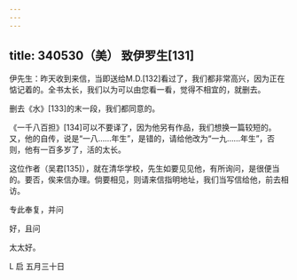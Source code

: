 ```yaml
---
---
---
```

title: 340530（美） 致伊罗生[131]
---




伊先生：昨天收到来信，当即送给M.D.[132]看过了，我们都非常高兴，因为正在惦记着的。全书太长，我们以为可以由您看一看，觉得不相宜的，就删去。

删去《水》[133]的末一段，我们都同意的。

《一千八百担》[134]可以不要译了，因为他另有作品，我们想换一篇较短的。又，他的自传，说是“一八……年生”，是错的，请给他改为“一九……年生”，否则，他有一百多岁了，活的太长。

这位作者（吴君[135]），就在清华学校，先生如要见见他，有所询问，是很便当的。要否，俟来信办理。倘要相见，则请来信指明地址，我们当写信给他，前去相访。

专此奉复，并问

好，且问

太太好。

L 启 五月三十日